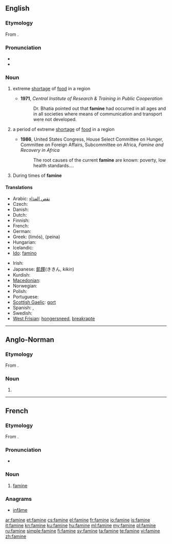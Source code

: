 ==English==

===Etymology===
From {{etyl|fr}} {{term|famine|lang=fr}}.

===Pronunciation===
* {{rhymes|æmɪn}}
* {{audio|en-us-famine.ogg|Audio (US)}}

===Noun===
{{wikipedia}}
{{en-noun|s|-}}

# {{uncountable}} extreme [[shortage]] of [[food]] in a region
#* '''1971''', ''Central Institute of Research & Training in Public Cooperation''
#*: Dr. Bhatia pointed out that '''famine''' had occurred in all ages and in all societies where means of communication and transport were not developed.
# {{countable}} a period of extreme [[shortage]] of [[food]] in a region
#* '''1986''', United States Congress, House Select Committee on Hunger, Committee on Foreign Affairs, Subcommittee on Africa, ''Famine and Recovery in Africa''
#*: The root causes of the current '''famine''' are known: poverty, low health standards....
# During times of '''famine'''

====Translations====
{{trans-top|extreme shortage of food in a region}}
* Arabic: [[نقص الغذاء]]
* Czech: {{t+|cs|hladomor|m}}
* Danish: {{t-|da|hungersnød|c}}
* Dutch: {{t+|nl|hongersnood|m}}
* Finnish: {{t+|fi|nälänhätä}}
* French: {{t+|fr|famine|f}}
* German: {{t-|de|Hungersnot|f}}
* Greek: {{t+|el|λιμός|m}} (limós), {{t+|el|πείνα|f}} (peína)
* Hungarian: {{t+|hu|éhínség}}
* Icelandic: {{t|is|hungursneyð|f}}
* [[Ido]]: [[famino]]
{{trans-mid}}
* Irish: {{t+|ga|gorta|m|xs=Irish}}
* Japanese: [[飢饉]](ききん, ''kikin'')
* Kurdish: {{t+|ku|xela|f}}
* [[Macedonian]]: {{t-|mk|глад|f|tr=glad}}
* Norwegian: {{t-|no|hungersnød|m}}
* Polish: {{t+|pl|głód|m}}
* Portuguese: {{t+|pt|fome|f}}
* [[Scottish Gaelic]]: [[gort]] {{m}}
* Spanish: {{t-|es|hambruna}}, {{t+|es|hambre}}
* Swedish: {{t-|sv|hungersnöd}}
* [[West Frisian]]: [[hongersneed]], [[breakrapte]]
{{trans-bottom}}

{{trans-top|a period of extreme shortage of food in a region}}
{{trans-mid}}
{{trans-bottom}}

----

==Anglo-Norman==

===Etymology===
From {{etyl|la|xno}} {{term|fames|famēs|hunger|lang=la}}.

===Noun===
{{xno-noun|f}}

# {{l|en|famine}}

----

==French==

===Etymology===
From {{etyl|la|fr}} {{term|fames|famēs|hunger|lang=la}}.

===Pronunciation===
* {{IPA|/fa.min/|lang=fr}}

===Noun===
{{fr-noun|f}}

# [[#Noun|famine]]

===Anagrams===
* [[infâme#French|infâme]]

[[ar:famine]]
[[et:famine]]
[[cs:famine]]
[[el:famine]]
[[fr:famine]]
[[io:famine]]
[[is:famine]]
[[it:famine]]
[[kn:famine]]
[[ku:famine]]
[[hu:famine]]
[[ml:famine]]
[[my:famine]]
[[pl:famine]]
[[ru:famine]]
[[simple:famine]]
[[fi:famine]]
[[sv:famine]]
[[ta:famine]]
[[te:famine]]
[[vi:famine]]
[[zh:famine]]